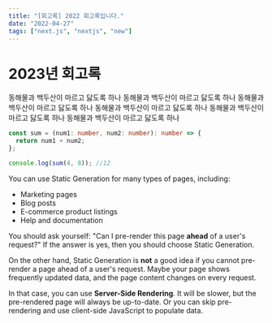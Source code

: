 ```yaml
---
title: "[회고록] 2022 회고록입니다."
date: "2022-04-27"
tags: ["next.js", "nextjs", "new"]
---
```


# 2023년 회고록

동해물과 백두산이 마르고 닳도록 하나 동해물과 백두산이 마르고 닳도록 하나 동해물과 백두산이 마르고 닳도록 하나 동해물과 백두산이 마르고 닳도록 하나 동해물과 백두산이 마르고 닳도록 하나 동해물과 백두산이 마르고 닳도록 하나

```ts
const sum = (num1: number, num2: number): number => {
  return num1 + num2;
};

console.log(sum(4, 8)); //12
```

You can use Static Generation for many types of pages, including:

- Marketing pages
- Blog posts
- E-commerce product listings
- Help and documentation

You should ask yourself: "Can I pre-render this page **ahead** of a user's request?" If the answer is yes, then you should choose Static Generation.

On the other hand, Static Generation is **not** a good idea if you cannot pre-render a page ahead of a user's request. Maybe your page shows frequently updated data, and the page content changes on every request.

In that case, you can use **Server-Side Rendering**. It will be slower, but the pre-rendered page will always be up-to-date. Or you can skip pre-rendering and use client-side JavaScript to populate data.
